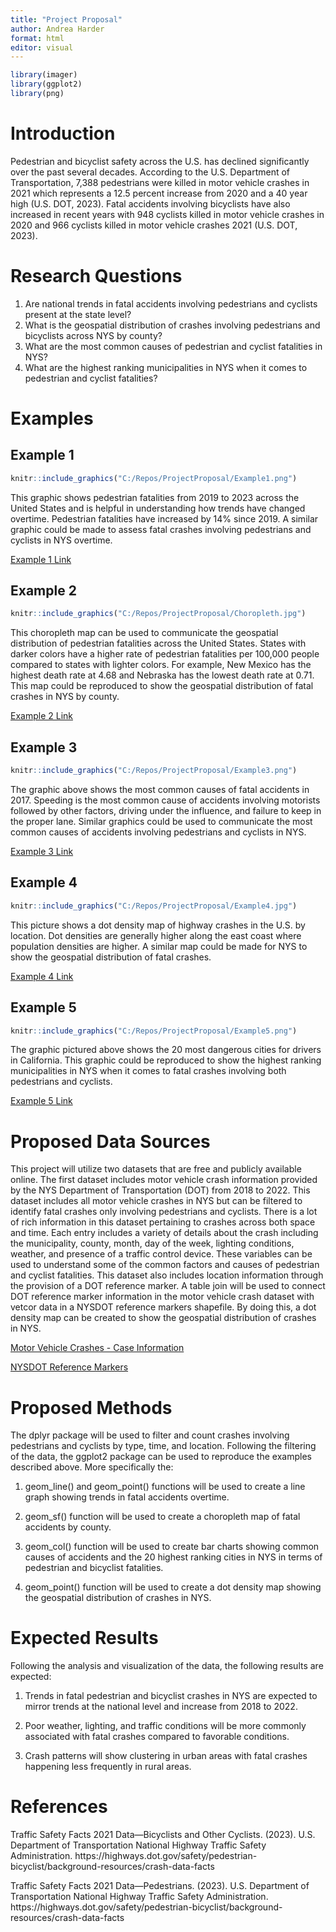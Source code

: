 ```yaml
---
title: "Project Proposal"
author: Andrea Harder
format: html
editor: visual
---
```


```r
library(imager)
library(ggplot2)
library(png)
```

# Introduction

Pedestrian and bicyclist safety across the U.S. has declined significantly over the past several decades. According to the U.S. Department of Transportation, 7,388 pedestrians were killed in motor vehicle crashes in 2021 which represents a 12.5 percent increase from 2020 and a 40 year high (U.S. DOT, 2023). Fatal accidents involving bicyclists have also increased in recent years with 948 cyclists killed in motor vehicle crashes in 2020 and 966 cyclists killed in motor vehicle crashes 2021 (U.S. DOT, 2023).

# Research Questions

1.  Are national trends in fatal accidents involving pedestrians and cyclists present at the state level?
2.  What is the geospatial distribution of crashes involving pedestrians and bicyclists across NYS by county?
3.  What are the most common causes of pedestrian and cyclist fatalities in NYS?
4.  What are the highest ranking municipalities in NYS when it comes to pedestrian and cyclist fatalities?

# Examples

## Example 1

```r
knitr::include_graphics("C:/Repos/ProjectProposal/Example1.png")
```

This graphic shows pedestrian fatalities from 2019 to 2023 across the United States and is helpful in understanding how trends have changed overtime. Pedestrian fatalities have increased by 14% since 2019. A similar graphic could be made to assess fatal crashes involving pedestrians and cyclists in NYS overtime.

[Example 1 Link](https://www.ghsa.org/resources/Pedestrians24)

## Example 2

```r
knitr::include_graphics("C:/Repos/ProjectProposal/Choropleth.jpg")
```

This choropleth map can be used to communicate the geospatial distribution of pedestrian fatalities across the United States. States with darker colors have a higher rate of pedestrian fatalities per 100,000 people compared to states with lighter colors. For example, New Mexico has the highest death rate at 4.68 and Nebraska has the lowest death rate at 0.71. This map could be reproduced to show the geospatial distribution of fatal crashes in NYS by county.

[Example 2 Link](https://www.ghsa.org/resources/Pedestrians24)

## Example 3

```r
knitr::include_graphics("C:/Repos/ProjectProposal/Example3.png")
```

The graphic above shows the most common causes of fatal accidents in 2017. Speeding is the most common cause of accidents involving motorists followed by other factors, driving under the influence, and failure to keep in the proper lane. Similar graphics could be used to communicate the most common causes of accidents involving pedestrians and cyclists in NYS.

[Example 3 Link](https://safer-america.com/u-s-crash-statistics-charts-and-data/)

## Example 4

```r
knitr::include_graphics("C:/Repos/ProjectProposal/Example4.jpg")
```

This picture shows a dot density map of highway crashes in the U.S. by location. Dot densities are generally higher along the east coast where population densities are higher. A similar map could be made for NYS to show the geospatial distribution of fatal crashes.

[Example 4 Link](https://www.researchgate.net/figure/Dot-map-showing-the-locations-of-US-highway-crash-fatalities-in-2015_fig3_338779700)

## Example 5

```r
knitr::include_graphics("C:/Repos/ProjectProposal/Example5.png")
```

The graphic pictured above shows the 20 most dangerous cities for drivers in California. This graphic could be reproduced to show the highest ranking municipalities in NYS when it comes to fatal crashes involving both pedestrians and cyclists.

[Example 5 Link](https://www.liljegrenlaw.com/californias-dangerous-safest-cities-drivers/)

# Proposed Data Sources

This project will utilize two datasets that are free and publicly available online. The first dataset includes motor vehicle crash information provided by the NYS Department of Transportation (DOT) from 2018 to 2022. This dataset includes all motor vehicle crashes in NYS but can be filtered to identify fatal crashes only involving pedestrians and cyclists. There is a lot of rich information in this dataset pertaining to crashes across both space and time. Each entry includes a variety of details about the crash including the municipality, county, month, day of the week, lighting conditions, weather, and presence of a traffic control device. These variables can be used to understand some of the common factors and causes of pedestrian and cyclist fatalities. This dataset also includes location information through the provision of a DOT reference marker. A table join will be used to connect DOT reference marker information in the motor vehicle crash dataset with vetcor data in a NYSDOT reference markers shapefile. By doing this, a dot density map can be created to show the geospatial distribution of crashes in NYS.

[Motor Vehicle Crashes - Case Information](https://data.ny.gov/Transportation/Motor-Vehicle-Crashes-Case-Information-Three-Year-/e8ky-4vqe/about_data)

[NYSDOT Reference Markers](https://www.arcgis.com/apps/mapviewer/index.html?layers=79f2020d56754e48929312a0f0fa9654)

# Proposed Methods

The dplyr package will be used to filter and count crashes involving pedestrians and cyclists by type, time, and location. Following the filtering of the data, the ggplot2 package can be used to reproduce the examples described above. More specifically the:

1.  geom_line() and geom_point() functions will be used to create a line graph showing trends in fatal accidents overtime.

2.  geom_sf() function will be used to create a choropleth map of fatal accidents by county.

3.  geom_col() function will be used to create bar charts showing common causes of accidents and the 20 highest ranking cities in NYS in terms of pedestrian and bicyclist fatalities.

4.  geom_point() function will be used to create a dot density map showing the geospatial distribution of crashes in NYS.

# Expected Results

Following the analysis and visualization of the data, the following results are expected:

1.  Trends in fatal pedestrian and bicyclist crashes in NYS are expected to mirror trends at the national level and increase from 2018 to 2022.

2.  Poor weather, lighting, and traffic conditions will be more commonly associated with fatal crashes compared to favorable conditions.

3.  Crash patterns will show clustering in urban areas with fatal crashes happening less frequently in rural areas.

# References

Traffic Safety Facts 2021 Data—Bicyclists and Other Cyclists. (2023). U.S. Department of Transportation National Highway Traffic Safety Administration. https://highways.dot.gov/safety/pedestrian-bicyclist/background-resources/crash-data-facts

Traffic Safety Facts 2021 Data—Pedestrians. (2023). U.S. Department of Transportation National Highway Traffic Safety Administration. https://highways.dot.gov/safety/pedestrian-bicyclist/background-resources/crash-data-facts
